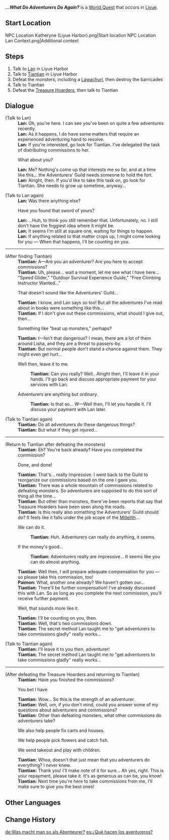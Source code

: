 {{Quest Infobox
|id            = 70814
|image         = NPC Location Lan Context.png
|type          = World
|region        = Liyue
|area          = Sea of Clouds
|subarea       = Liyue Harbor
|startLocation = [[Liyue Harbor]], [[Liyue]]
|requirement   = Complete [[Farewell, Archaic Lord]]
|exp           = 100
|mora          = 20,000
|rep           = Liyue
|repAmt        = 20
|repOrder      = 198
|other         = {{Card|Hero's Wit|4}}{{Card|Guide to Prosperity|2}}
|characters    = Lan; Tiantian; Traveler
}}
'''''...What Do Adventurers Do Again?''''' is a [[World Quest]] that occurs in [[Liyue]].

==Start Location==
<gallery>
NPC Location Katheryne (Liyue Harbor).png|Start location
NPC Location Lan Context.png|Additional context
</gallery>

==Steps==
# Talk to [[Lan]] in Liyue Harbor
# Talk to [[Tiantian]] in Liyue Harbor
# Defeat the monsters, including a [[Hilichurls|Lawachurl]], then destroy the barricades
# Talk to Tiantian
# Defeat the [[Treasure Hoarders]], then talk to Tiantian

==Dialogue==
{{Quest Description|At [[Lan]]'s direction, Tiantian of the Adventurers' Guild has been put in charge of distributing commissions, but she has no idea what sort of commissions she should be giving out to adventurers...}}
{{Dialogue start}}
;(Talk to Lan)
:'''Lan:''' Oh, you're here. I can see you've been on quite a few adventures recently.
:'''Lan:''' As it happens, I do have some matters that require an experienced adventuring hand to resolve.
:'''Lan:''' If you're interested, go look for Tiantian. I've delegated the task of distributing commissions to her.
:{{DIcon}} What about you?
:'''Lan:''' Me? Nothing's come up that interests me so far, and at a time like this... the Adventurers' Guild needs someone to hold the fort.
:'''Lan:''' Alright, then. If you'd like to take this task on, go look for Tiantian. She needs to grow up sometime, anyway...

;(Talk to Lan again)
:'''Lan:''' Was there anything else?
:{{DIcon}} Have you found that sword of yours?
:'''Lan:''' ...Huh, to think you still remember that. Unfortunately, no. I still don't have the foggiest idea where it might be.
:'''Lan:''' It seems I'm still at square one, waiting for things to happen.
:'''Lan:''' If anything related to that matter crops up, I might come looking for you &mdash; When that happens, I'll be counting on you.
----
;(After finding Tiantian)
:'''Tiantian:''' A&mdash;Are you an adventurer? Are you here to accept commissions?
:'''Tiantian:''' Uh, please... wait a moment, let me see what I have here... "Speed Glider," "Outdoor Survival Experience Guide," "Free Climbing Instructor Wanted..."
:{{DIcon}} That doesn't sound like the Adventurers' Guild...
:'''Tiantian:''' I know, and Lan says so too! But all the adventures I've read about in books were something like this...
:'''Tiantian:''' If I don't give out these commissions, what should I give out, then...
:{{DIcon}} Something like "beat up monsters," perhaps?
:'''Tiantian:''' I&mdash;Isn't that dangerous? I mean, there are a lot of them around Lisha, and they are a threat to passers-by.
:'''Tiantian:''' But normal people don't stand a chance against them. They might even get hurt...
:{{DIcon}} Well then, leave it to me.
::'''Tiantian:''' Can you really? Well.. Alright then, I'll leave it in your hands. I'll go back and discuss appropriate payment for your services with Lan.
:{{DIcon}} Adventurers are anything but ordinary.
::'''Tiantian:''' Is that so... W&mdash;Well then, I'll let you handle it. I'll discuss your payment with Lan later.

;(Talk to Tiantian again)
:'''Tiantian:''' Do all adventurers do these dangerous things?
:'''Tiantian:''' But what if they get injured...
----
;(Return to Tiantian after defeating the monsters)
:'''Tiantian:''' Eh? You're back already? Have you completed the commission?
:{{DIcon}} Done, and done!
:'''Tiantian:''' That's... really impressive. I went back to the Guild to reorganize our commissions based on the one I gave you.
:'''Tiantian:''' There was a whole mountain of commissions related to defeating monsters. So adventurers are supposed to do this sort of thing all the time...
:'''Tiantian:''' But other than monsters, there've been reports that say that Treasure Hoarders have been seen along the roads.
:'''Tiantian:''' Is this really also something the Adventurers' Guild should do? It feels like it falls under the job scope of the [[Millelith]]...
:{{DIcon}} We can do it.
::'''Tiantian:''' Huh. Adventurers can really do anything, it seems.
:{{DIcon}} If the money's good...
::'''Tiantian:''' Adventurers really are impressive... It seems like you can do almost anything.
:'''Tiantian:''' Well then, I will prepare adequate compensation for you &mdash; so please take this commission, too!
:'''Paimon:''' What, another one already? We haven't gotten our...
:'''Tiantian:''' There'll be further compensation! I've already discussed this with Lan. So as long as you complete the next commission, you'll receive further payment.
:{{DIcon}} Well, that sounds more like it.
:'''Tiantian:''' I'll be counting on you, then.
:'''Tiantian:''' Well, that's two commissions down.
:'''Tiantian:''' The secret method Lan taught me to "get adventurers to take commissions gladly" really works...

;(Talk to Tiantian again)
:'''Tiantian:''' I'll leave it to you then, adventurer!
:'''Tiantian:''' The secret method Lan taught me to "get adventurers to take commissions gladly" really works...
----
;(After defeating the Treasure Hoarders and returning to Tiantian)
:'''Tiantian:''' Have you finished the commissions?
:{{DIcon}} You bet I have.
:'''Tiantian:''' Wow... So this is the strength of an adventurer.
:'''Tiantian:''' Well, um, if you don't mind, could you answer some of my questions about adventurers and commissions?
:'''Tiantian:''' Other than defeating monsters, what other commissions do adventurers take?
:{{DIcon}} We also help people fix carts and houses.
:{{DIcon}} We help people pick flowers and catch fish.
:{{DIcon}} We send takeout and play with children.
:'''Tiantian:''' Whoa, doesn't that just mean that you adventurers do everything? I never knew.
:'''Tiantian:''' Thank you! I'll make note of it for sure... Ah yes, right. This is your repayment, please take it. It's as generous as can be, you know!
:'''Tiantian:''' Next time you're here to take commissions from me, I'll make sure to give you the best ones!
{{Dialogue end}}

==Other Languages==
{{Other Languages
|en      = ...What Do Adventurers Do Again?
|zhs     = 冒险家…该干嘛？
|zhs_rm  = Màoxiǎn-jiā... Gāi Gàn Ma?
|zht     = 冒險家…該幹嘛？
|zht_rm  = Màoxiǎn-jiā... Gāi Gàn Ma?
|zh_tl   = Adventurers... What Are They Supposed To Do?
|ja      = 冒険者…は何するの？
|ja_rm   = Boukensha... wa Nani Suru no?
|ja_tl   = What... Do Adventurers Do?
|ko      = 모험가는… 뭘 해야 하지?
|ko_tl   = What Do Adventurers... Have To Do?
|es      = ¿Qué hacen los aventureros?
|es_tl   = What Do Adventurers Do?
|fr      = Un aventurier, ça sert à quoi&nbsp;?
|fr_tl   = An Adventurer, What Is That For?
|ru      = Что будут делать искатели приключений?
|ru_tl   = What Will the Adventurers Do?
|th      = นักผจญภัย...ควรจะทำอะไร?
|th_rm   = Nak Phachon Phai... Khuancha Tham Arai?
|th_tl   = Adventurers... Should do What?
|vi      = Nhà Mạo Hiểm... phải làm sao?
|vi_tl   = 
|de      = Was macht man so als Abenteurer?
|de_tl   = What Do Adventurers Do?
|id      = Petualang... harus apa?
|id_tl   = Adventurers... Should do What?
|pt      = ...&nbsp;O que os aventureiros fazem mesmo?
|pt_tl   = ...What Do The Adventurers Do Again?
|tr      = ...&nbsp;Maceracılar Yine Ne Yapıyor?
|tr_tl   = 
|it      = ...Cos'è che facevano gli avventurieri?
|it_tl   = ...What Did the Adventurers Do?
}}

==Change History==
{{Change History|1.0}}

[[de:Was macht man so als Abenteurer?]]
[[es:¿Qué hacen los aventureros?]]